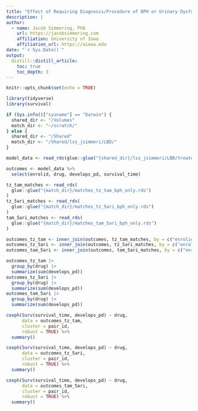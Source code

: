 ```yaml
---
title: "Effect of Requiring Diagnosis/Procedure of BPH or Urinary Dysfunction"
description: |
author:
  - name: Jacob Simmering, PhD 
    url: https://jacobsimmering.com
    affiliation: University of Iowa
    affiliation_url: https://uiowa.edu
date: "`r Sys.Date()`"
output: 
  distill::distill_article:
    toc: true
    toc_depth: 3
---
```


```r
knitr::opts_chunk$set(echo = TRUE)
```

```r
library(tidyverse)
library(survival)
```

```r
if (Sys.info()["sysname"] == "Darwin") {
  shared_dir <- "/Volumes"
  match_dir <- "~/scratch/"
} else {
  shared_dir <- "/Shared"
  match_dir <- "/Shared/lss_jsimmeri/LBD/"
}

model_data <- read_rds(glue::glue("{shared_dir}/lss_jsimmeri/LBD/treated_model_data.rds"))

outcomes <- model_data %>%
  select(enrolid, drug, develops_pd, survival_time)
```

```r
tz_tam_matches <- read_rds(
  glue::glue("{match_dir}/matches_tz_tam_bph_only.rds")
)
tz_5ari_matches <- read_rds(
  glue::glue("{match_dir}/matches_tz_5ari_bph_only.rds")
)
tam_5ari_matches <- read_rds(
  glue::glue("{match_dir}/matches_tam_5ari_bph_only.rds")
)
```

```r
outcomes_tz_tam <- inner_join(outcomes, tz_tam_matches, by = c("enrolid"))
outcomes_tz_5ari <- inner_join(outcomes, tz_5ari_matches, by = c("enrolid"))
outcomes_tam_5ari <- inner_join(outcomes, tam_5ari_matches, by = c("enrolid"))
```

```r
outcomes_tz_tam |>
  group_by(drug) |>
  summarize(sum(develops_pd))
outcomes_tz_5ari |>
  group_by(drug) |>
  summarize(sum(develops_pd))
outcomes_tam_5ari |>
  group_by(drug) |>
  summarize(sum(develops_pd))

coxph(Surv(survival_time, develops_pd) ~ drug, 
      data = outcomes_tz_tam, 
      cluster = pair_id,
      robust = TRUE) %>%
  summary()

coxph(Surv(survival_time, develops_pd) ~ drug, 
      data = outcomes_tz_5ari, 
      cluster = pair_id,
      robust = TRUE) %>%
  summary()

coxph(Surv(survival_time, develops_pd) ~ drug, 
      data = outcomes_tam_5ari, 
      cluster = pair_id,
      robust = TRUE) %>%
  summary()
```
